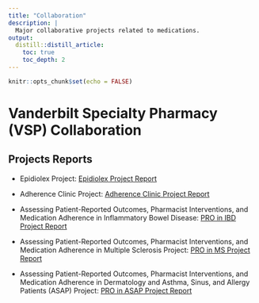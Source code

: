 ```yaml
---
title: "Collaboration"
description: |
  Major collaborative projects related to medications.
output:
  distill::distill_article:
    toc: true
    toc_depth: 2
---
```


```r
knitr::opts_chunk$set(echo = FALSE)
```

# Vanderbilt Specialty Pharmacy (VSP) Collaboration

## Projects Reports

* Epidiolex Project: [Epidiolex Project Report](https://choileena.github.io/Pharmacist management of prescription cannabidiol.html)

* Adherence Clinic Project: [Adherence Clinic Project Report](https://choileena.github.io/Specialty PharmD intervention targeting adherence.html)

* Assessing Patient-Reported Outcomes, Pharmacist Interventions, and Medication Adherence in Inflammatory Bowel Disease: [PRO in IBD Project Report](https://choileena.github.io/Patient-reported outcomes in an IBD clinic.html)

* Assessing Patient-Reported Outcomes, Pharmacist Interventions, and Medication Adherence in Multiple Sclerosis Project: [PRO in MS Project Report](https://choileena.github.io/Patient-reported outcomes and interventions in MS.html)

* Assessing Patient-Reported Outcomes, Pharmacist Interventions, and Medication Adherence in Dermatology and Asthma, Sinus, and Allergy Patients (ASAP) Project: [PRO in ASAP Project Report](https://choileena.github.io/PROs in dermatology, asthma and allergy patients.html)


